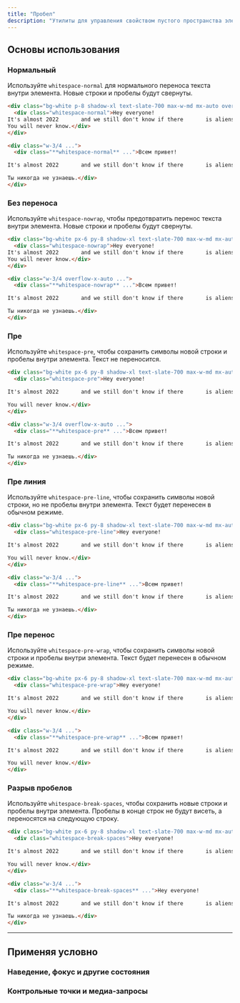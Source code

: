 ```yaml
---
title: "Пробел"
description: "Утилиты для управления свойством пустого пространства элемента."
---
```




## Основы использования

### Нормальный

Используйте `whitespace-normal` для нормального переноса текста внутри элемента. Новые строки и пробелы будут свернуты.

```html {{ example: { p: 'none' } }}
<div class="bg-white p-8 shadow-xl text-slate-700 max-w-md mx-auto overflow-auto text-sm leading-6 sm:text-base sm:leading-7 dark:bg-slate-800 dark:text-slate-400">
  <div class="whitespace-normal">Hey everyone!
It's almost 2022       and we still don't know if there       is aliens living among us, or do we? Maybe the person writing this is an alien.
You will never know.</div>
</div>
```

```html
<div class="w-3/4 ...">
  <div class="**whitespace-normal** ...">Всем привет!

It's almost 2022       and we still don't know if there       is aliens living among us, or do we? Maybe the person writing this is an alien.

Ты никогда не узнаешь.</div>
</div>
```

### Без переноса

Используйте `whitespace-nowrap`, чтобы предотвратить перенос текста внутри элемента. Новые строки и пробелы будут свернуты.

```html {{ example: { p: 'none' } }}
<div class="bg-white px-6 py-8 shadow-xl text-slate-700 max-w-md mx-auto overflow-auto text-sm leading-6 sm:text-base sm:leading-7 dark:bg-slate-800 dark:text-slate-400">
  <div class="whitespace-nowrap">Hey everyone!
It's almost 2022       and we still don't know if there       is aliens living among us, or do we? Maybe the person writing this is an alien.
You will never know.</div>
</div>
```

```html
<div class="w-3/4 overflow-x-auto ...">
  <div class="**whitespace-nowrap** ...">Всем привет!

It's almost 2022       and we still don't know if there       is aliens living among us, or do we? Maybe the person writing this is an alien.

Ты никогда не узнаешь.</div>
</div>
```

### Пре

Используйте `whitespace-pre`, чтобы сохранить символы новой строки и пробелы внутри элемента. Текст не переносится.

```html {{ example: { p: 'none' } }}
<div class="bg-white px-6 py-8 shadow-xl text-slate-700 max-w-md mx-auto overflow-auto text-sm leading-6 sm:text-base sm:leading-7 dark:bg-slate-800 dark:text-slate-400">
  <div class="whitespace-pre">Hey everyone!

It's almost 2022       and we still don't know if there       is aliens living among us, or do we? Maybe the person writing this is an alien.

You will never know.</div>
</div>
```

```html
<div class="w-3/4 overflow-x-auto ...">
  <div class="**whitespace-pre** ...">Всем привет!

It's almost 2022       and we still don't know if there       is aliens living among us, or do we? Maybe the person writing this is an alien.

Ты никогда не узнаешь.</div>
</div>
```

### Пре линия

Используйте `whitespace-pre-line`, чтобы сохранить символы новой строки, но не пробелы внутри элемента. Текст будет перенесен в обычном режиме.

```html {{ example: { p: 'none' } }}
<div class="bg-white px-6 py-8 shadow-xl text-slate-700 max-w-md mx-auto overflow-auto text-sm leading-6 sm:text-base sm:leading-7 dark:bg-slate-800 dark:text-slate-400">
  <div class="whitespace-pre-line">Hey everyone!

It's almost 2022       and we still don't know if there       is aliens living among us, or do we? Maybe the person writing this is an alien.

You will never know.</div>
</div>
```

```html
<div class="w-3/4 ...">
  <div class="**whitespace-pre-line** ...">Всем привет!

It's almost 2022       and we still don't know if there       is aliens living among us, or do we? Maybe the person writing this is an alien.

Ты никогда не узнаешь.</div>
</div>
```

### Пре перенос

Используйте `whitespace-pre-wrap`, чтобы сохранить символы новой строки и пробелы внутри элемента. Текст будет перенесен в обычном режиме.

```html {{ example: { p: 'none' } }}
<div class="bg-white px-6 py-8 shadow-xl text-slate-700 max-w-md mx-auto overflow-auto text-sm leading-6 sm:text-base sm:leading-7 dark:bg-slate-800 dark:text-slate-400">
  <div class="whitespace-pre-wrap">Hey everyone!

It's almost 2022       and we still don't know if there       is aliens living among us, or do we? Maybe the person writing this is an alien.

You will never know.</div>
</div>
```

```html
<div class="w-3/4 ...">
  <div class="**whitespace-pre-wrap** ...">Всем привет!

It's almost 2022       and we still don't know if there       is aliens living among us, or do we? Maybe the person writing this is an alien.

You will never know.</div>
</div>
```

### Разрыв пробелов

Используйте `whitespace-break-spaces`, чтобы сохранить новые строки и пробелы внутри элемента. Пробелы в конце строк не будут висеть, а переносятся на следующую строку.

```html {{ example: { p: 'none' } }}
<div class="bg-white px-6 py-8 shadow-xl text-slate-700 max-w-md mx-auto overflow-auto text-sm leading-6 sm:text-base sm:leading-7 dark:bg-slate-800 dark:text-slate-400">
  <div class="whitespace-break-spaces">Hey everyone!

It's almost 2022       and we still don't know if there       is aliens living among us, or do we? Maybe the person writing this is an alien.

You will never know.</div>
</div>
```

```html
<div class="w-3/4 ...">
  <div class="**whitespace-break-spaces** ...">Hey everyone!

It's almost 2022       and we still don't know if there       is aliens living among us, or do we? Maybe the person writing this is an alien.

Ты никогда не узнаешь.</div>
</div>
```

---

## <Heading ignore>Применяя условно</Heading>

### <Heading ignore>Наведение, фокус и другие состояния</Heading>

<HoverFocusAndOtherStates defaultClass="whitespace-normal" featuredClass="whitespace-pre" />

### <Heading ignore>Контрольные точки и медиа-запросы</Heading>

<BreakpointsAndMediaQueries defaultClass="whitespace-normal" featuredClass="whitespace-pre" />
